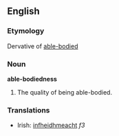 ==English==

===Etymology===
Dervative of [[able-bodied]]

===Noun===
'''able-bodiedness'''

# The quality of being able-bodied.

===Translations===
{{rfc-level|Translations at L3+ (AutoFormat would have corrected level of Translations)}}
*Irish: [[infheidhmeacht]] ''f3''